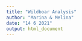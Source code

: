 ```yaml
---
title: "Wildboar Analysis"
author: "Marina & Melina"
date: "14 6 2021"
output: html_document
---
```



